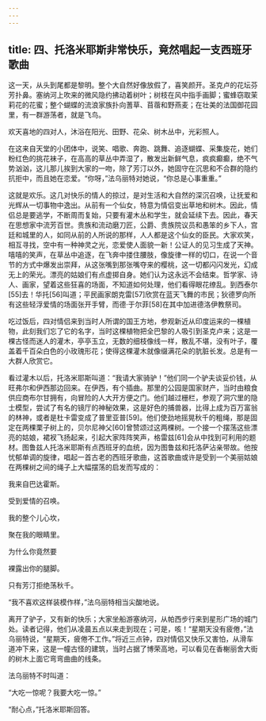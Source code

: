 ```yaml
---
---
---
```

title: 四、托洛米耶斯非常快乐，竟然唱起一支西班牙歌曲
---




这一天，从头到尾都是黎明。整个大自然好像放假了，喜笑颜开。圣克卢的花坛芬芳扑鼻。塞纳河上吹来的微风隐约拂动着树叶；树枝在风中指手画脚；蜜蜂窃取茉莉花的花蜜；整个蝴蝶的流浪家族扑向蓍草、苜蓿和野燕麦；在壮美的法国御花园里，有一群游荡者，就是飞鸟。

欢天喜地的四对人，沐浴在阳光、田野、花朵、树木丛中，光彩照人。

在这来自天堂的小团体中，说笑、唱歌、奔跑、跳舞、追逐蝴蝶、采集旋花，她们粉红色的挑花袜子，在高高的草丛中弄湿了，散发出新鲜气息，疯疯癫癫，绝不气势汹汹，这儿那儿挨到大家的一吻，除了芳汀以外，她固守在沉思和不合群的隐约抗拒中，而且她在恋爱。“你呀，”法乌丽特对她说，“你总是心事重重。”

这就是欢乐。这几对快乐的情人的掠过，是对生活和大自然的深沉召唤，让抚爱和光辉从一切事物中逸出。从前有一个仙女，特意为情侣变出草地和树木。因此，情侣总是要逃学，不断周而复始，只要有灌木丛和学生，就会延续下去。因此，春天在思想家中流芳百世。贵族和流动磨刀匠，公爵、贵族院议员和愚笨的乡下人，宫廷和城里的人，如同从前的人所说的那样，人人都是这个仙女的臣民。大家欢笑，相互寻找，空中有一种神灵之光，恋爱使人面貌一新！公证人的见习生成了天神。嘻嘻的笑声，在草丛中追逐，在飞奔中搂住腰肢，像旋律一样的切口，在说一个音节的方式中爆发出崇拜，从这张嘴到那张嘴夺来的樱桃，这一切都闪闪发光，幻成无上的荣光。漂亮的姑娘们有点虚掷自身。她们认为这永远不会结束。哲学家、诗人、画家，望着这些狂喜的场面，不知道如何处理，他们看得眼花缭乱。到西泰尔[55]去！华托[56]叫道；平民画家朗克雷[57]欣赏在蓝天飞舞的市民；狄德罗向所有这些轻浮爱情的场面张开手臂，而德·于尔菲[58]在其中加进德洛伊教祭司。

吃过饭后，四对情侣来到当时人所谓的国王方地，参观新近从印度运来的一棵植物，此刻我们忘了它的名字，当时这棵植物把全巴黎的人吸引到圣克卢来；这是一棵古怪而迷人的灌木，亭亭玉立，无数的细枝像线一样，散乱不堪，没有叶子，覆盖着千百朵白色的小玫瑰形花；使得这棵灌木就像缀满花朵的肮脏长发。总是有一大群人欣赏它。

看过灌木以后，托洛米耶斯叫道：“我请大家骑驴！”他们同一个驴夫谈妥价钱，从旺弗尔和伊西那边回来。在伊西，有个插曲。那里的公园是国家财产，当时由粮食供应商布尔甘拥有，向冒险的人大开方便之门。他们越过栅栏，参观了洞穴里的隐士模型，尝试了有名的镜厅的神秘效果，这是好色的捕兽器，比得上成为百万富翁的林神，或者是杜卡雷变成了普里亚普[59]。他们使劲地摇晃秋千的粗绳，那是固定在两棵栗子树上的，贝尔尼神父[60]曾赞颂过这两棵树。一个接一个摆荡这些漂亮的姑娘，裙衩飞扬起来，引起大家阵阵笑声，格雷兹[61]会从中找到可利用的题材。图鲁兹人托洛米耶斯有点西班牙的血统，因为图鲁兹和托洛萨沾亲带故。他按忧郁单调的旋律，唱起一首古老的西班牙歌曲，这首歌曲或许是受到一个美丽姑娘在两棵树之间的绳子上大幅摆荡的启发而写成的：


我来自巴达霍斯。

受到爱情的召唤。

我的整个儿心坎，

聚在我的眼睛里。

为什么你竟然要

裸露出你的腿脚。


只有芳汀拒绝荡秋千。

“我不喜欢这样装模作样，”法乌丽特相当尖酸地说。

离开了驴子，又有新的快乐；大家坐船游塞纳河，从帕西步行来到星形广场的城门处。读者记得，他们从凌晨五点以来走到现在；可是，咳！“星期天没有疲倦，”法乌丽特说，“星期天，疲倦不工作。”将近三点钟，四对情侣又快乐又害怕，从滑车道冲下来，这是一幢古怪的建筑，当时占据了博荣高地，可以看见在香榭丽舍大街的树木上面它弯弯曲曲的线条。

法乌丽特不时叫道：

“大吃一惊呢？我要大吃一惊。”

“耐心点，”托洛米耶斯回答。